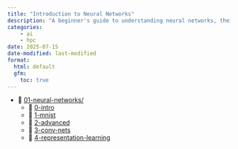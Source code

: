 ```yaml
---
title: "Introduction to Neural Networks"
description: "A beginner's guide to understanding neural networks, their architecture, and how they function."
categories:
    - ai
    - hpc
date: 2025-07-15
date-modified: last-modified
format:
  html: default
  gfm:
    toc: true
---
```


- 📂 [01-neural-networks/](./index.qmd)
  - 📄 [0-intro](./0-intro/index.qmd)
  - 📗 [1-mnist](./1-mnist/index.qmd)
  - 📗 [2-advanced](./2-advanced/index.qmd)
  - 📗 [3-conv-nets](./3-conv-nets/index.ipynb)
  - 📗 [4-representation-learning](./4-representation-learning/index.qmd)

<!--
# author:
#   - name: Sam Foreman
#     id: sf
#     orcid: 0000-0002-9981-0876
#     email: foremans@anl.gov
#     affiliation:
#       - name: '[ANL](https://www.anl.gov/)'
#         city: Lemont
#         state: IL
#         url: https://alcf.anl.gov/about/people/sam-foreman
#   - name: Marieme Ngom
#     id: mn
#     # orcid: 0000-0002-9981-0876
#     email: mngom@anl.gov
#     affiliation:
#       - name: '[ANL](https://www.anl.gov/)'
#         city: Lemont
#         state: IL
#         url: https://alcf.anl.gov/about/people/marieme-ngom
#   - name: Huihuo Zheng
#     id: hz
#     # orcid: 0000-0002-9981-0876
#     email: huihuo.zheng@anl.gov
#     affiliation:
#       - name: '[ANL](https://www.anl.gov/)'
#         city: Lemont
#         state: IL
#         url: https://alcf.anl.gov/about/people/huihuo-zheng
#   - name: Bethany Lusch
#     id: bl
#     email: blusch@anl.gov
#     orcid: 0000-0002-9521-9990
#     # orcid: 0000-0002-9981-0876
#     affiliation:
#       - name: '[ANL](https://www.anl.gov/)'
#         city: Lemont
#         state: IL
#         url: https://alcf.anl.gov/about/people/bethany-lusch
#   - name: Taylor Childers
#     id: tc
#     orcid: 0000-0002-0492-613X
#     email: jchilders@anl.gov
#     affiliation:
#       - name: '[ANL](https://www.anl.gov/)'
#         city: Lemont
#         state: IL
#         url: https://alcf.anl.gov/about/people/taylor-childers
#   # - name: Prasanna Balaprakash
#   #   id: pb
#   #   email: pbalapra@ornl.gov
#   #   orcid: 0000-0002-0292-5715
#   # - name: Asad Khan
#   #   id: ak
#   #   email:  akhan.cb@amu.ac.in
#   #   orcid: 0000-0001-9191-9423
#   #   affiliation:
#   #       - name: Aligarh Muslim University
#   #         # city: Aligarh, Uttar Pradesh
#   #         url: https://www.amu.ac.in/faculty/interdisciplinary-biotechnology-unit/asad-u-khan
#   # - name: Corey Adams
#   #   id: ca
#   # - name: Kyle Felker
#   #   id: kf
#   # - name: Tanwi Mallick
#   #   id: tm
-->
